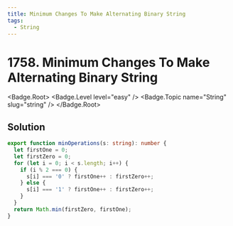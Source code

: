 ```yaml
---
title: Minimum Changes To Make Alternating Binary String
tags:
  - String
---
```


# 1758. Minimum Changes To Make Alternating Binary String

<Badge.Root>
  <Badge.Level level="easy" />
  <Badge.Topic name="String" slug="string" />
</Badge.Root>

## Solution

```typescript filename="solution.ts" copy
export function minOperations(s: string): number {
  let firstOne = 0;
  let firstZero = 0;
  for (let i = 0; i < s.length; i++) {
    if (i % 2 === 0) {
      s[i] === '0' ? firstOne++ : firstZero++;
    } else {
      s[i] === '1' ? firstOne++ : firstZero++;
    }
  }
  return Math.min(firstZero, firstOne);
}
```

<ProblemLink
  codingSite="leetcode"
  href="https://leetcode.com/problems/minimum-changes-to-make-alternating-binary-string"
  title="Minimum Changes To Make Alternating Binary String"
/>
